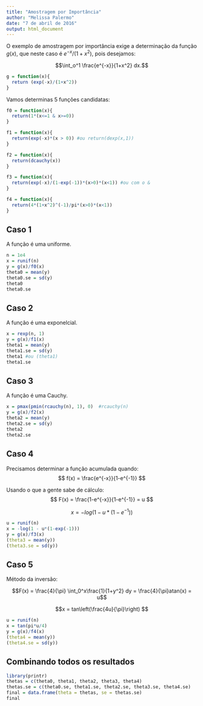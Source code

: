```yaml
---
title: "Amostragem por Importância"
author: "Melissa Palermo"
date: "7 de abril de 2016"
output: html_document
---
```


O exemplo de amostragem por importância exige a determinação da função $g(x)$, que neste caso é $e^{-x}/(1+x^2)$, pois desejamos:  

$$\int_o^1 \frac{e^{-x}}{1+x^2} dx.$$  

```r
g = function(x){
  return (exp(-x)/(1+x^2))
}

```

Vamos determinas 5 funções candidatas:
```r
f0 = function(x){
  return(1*(x<=1 & x>=0))
}

f1 = function(x){
  return(exp(-x)*(x > 0)) #ou return(dexp(x,1))
}

f2 = function(x){
  return(dcauchy(x))
}

f3 = function(x){
  return(exp(-x)/(1-exp(-1))*(x>0)*(x<1)) #ou com o &
}

f4 = function(x){
  return(4*(1+x^2)^(-1)/pi*(x>0)*(x<1))
}

```

## Caso 1

A função é uma uniforme.
```r
n = 1e4
x = runif(n)
y = g(x)/f0(x)
theta0 = mean(y)
theta0.se = sd(y)
theta0
theta0.se

```


## Caso 2

A função é uma exponelcial.
```r
x = rexp(n, 1)
y = g(x)/f1(x)
theta1 = mean(y)
theta1.se = sd(y)
theta1 #ou (theta1)
theta1.se
```


## Caso 3

A função é uma Cauchy.
```r
x = pmax(pmin(rcauchy(n), 1), 0)  #rcauchy(n) 
y = g(x)/f2(x)
theta2 = mean(y)
theta2.se = sd(y)
theta2
theta2.se
```

## Caso 4

Precisamos determinar a função acumulada quando:    
$$ f(x) = \frac{e^{-x}}{1-e^{-1}} $$  

Usando o que a gente sabe de cálculo:  
$$ F(x) = \frac{1-e^{-x}}{1-e^{-1}} = u $$  

$$ x = -log(1 - u*(1-e^{-1})) $$  

```r
u = runif(n)
x = -log(1 - u*(1-exp(-1)))
y = g(x)/f3(x)
(theta3 = mean(y))
(theta3.se = sd(y))
```

## Caso 5

Método da inversão:

$$F(x) = \frac{4}{\pi} \int_0^x\frac{1}{1+y^2} dy = \frac{4}{\pi}atan(x) = u$$  

$$x = tan\left(\frac{4u}{\pi}\right) $$  

```r
u = runif(n)
x = tan(pi*u/4)
y = g(x)/f4(x)
(theta4 = mean(y))
(theta4.se = sd(y))

```

## Combinando todos os resultados

```r
library(printr)
thetas = c(theta0, theta1, theta2, theta3, theta4)
thetas.se = c(theta0.se, theta1.se, theta2.se, theta3.se, theta4.se)
final = data.frame(theta = thetas, se = thetas.se)
final
```

